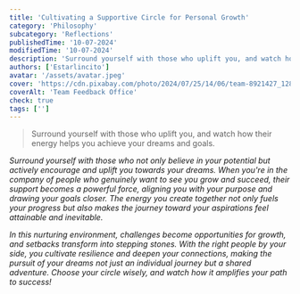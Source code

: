 ```yaml
---
title: 'Cultivating a Supportive Circle for Personal Growth'
category: 'Philosophy'
subcategory: 'Reflections'
publishedTime: '10-07-2024'
modifiedTime: '10-07-2024'
description: 'Surround yourself with those who uplift you, and watch how their energy helps you achieve your dreams and goals.'
authors: ['Estarlincito']
avatar: '/assets/avatar.jpeg'
cover: 'https://cdn.pixabay.com/photo/2024/07/25/14/06/team-8921427_1280.png'
coverAlt: 'Team Feedback Office'
check: true
tags: ['']
---
```


<Introduction>

> Surround yourself with those who uplift you, and watch how their energy helps you achieve your dreams and goals.

</Introduction>

<Contents>

_Surround yourself with those who not only believe in your potential but actively encourage and uplift you towards your dreams. When you're in the company of people who genuinely want to see you grow and succeed, their support becomes a powerful force, aligning you with your purpose and drawing your goals closer. The energy you create together not only fuels your progress but also makes the journey toward your aspirations feel attainable and inevitable._

_In this nurturing environment, challenges become opportunities for growth, and setbacks transform into stepping stones. With the right people by your side, you cultivate resilience and deepen your connections, making the pursuit of your dreams not just an individual journey but a shared adventure. Choose your circle wisely, and watch how it amplifies your path to success!_

</Contents>
